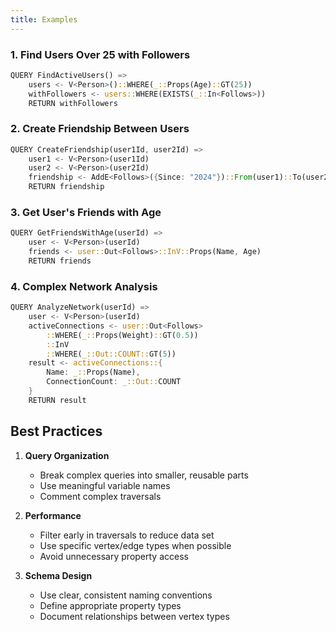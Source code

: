 ```yaml
---
title: Examples
---
```


### 1. Find Users Over 25 with Followers

```rust
QUERY FindActiveUsers() =>
    users <- V<Person>()::WHERE(_::Props(Age)::GT(25))
    withFollowers <- users::WHERE(EXISTS(_::In<Follows>))
    RETURN withFollowers
```

### 2. Create Friendship Between Users

```rust
QUERY CreateFriendship(user1Id, user2Id) =>
    user1 <- V<Person>(user1Id)
    user2 <- V<Person>(user2Id)
    friendship <- AddE<Follows>({Since: "2024"})::From(user1)::To(user2)
    RETURN friendship
```

### 3. Get User's Friends with Age

```rust
QUERY GetFriendsWithAge(userId) =>
    user <- V<Person>(userId)
    friends <- user::Out<Follows>::InV::Props(Name, Age)
    RETURN friends
```

### 4. Complex Network Analysis

```rust
QUERY AnalyzeNetwork(userId) =>
    user <- V<Person>(userId)
    activeConnections <- user::Out<Follows>
        ::WHERE(_::Props(Weight)::GT(0.5))
        ::InV
        ::WHERE(_::Out::COUNT::GT(5))
    result <- activeConnections::{
        Name: _::Props(Name),
        ConnectionCount: _::Out::COUNT
    }
    RETURN result
```

## Best Practices

1. **Query Organization**

   - Break complex queries into smaller, reusable parts
   - Use meaningful variable names
   - Comment complex traversals

2. **Performance**

   - Filter early in traversals to reduce data set
   - Use specific vertex/edge types when possible
   - Avoid unnecessary property access

3. **Schema Design**
   - Use clear, consistent naming conventions
   - Define appropriate property types
   - Document relationships between vertex types
